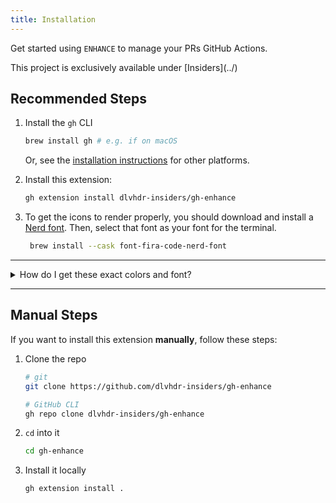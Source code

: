 ```yaml
---
title: Installation
---
```



Get started using `ENHANCE` to manage your PRs GitHub Actions.

<Aside type="note">
  This project is exclusively available under [Insiders](../)
</Aside>

## Recommended Steps

1. Install the `gh` CLI

   ```bash
   brew install gh # e.g. if on macOS
   ```

   Or, see the [installation instructions][01] for other platforms.

2. Install this extension:

   ```sh
   gh extension install dlvhdr-insiders/gh-enhance
   ```

3. To get the icons to render properly, you should download and install a [Nerd font][02]. Then,
   select that font as your font for the terminal.

   ```bash
    brew install --cask font-fira-code-nerd-font
   ```

---

<details>
<summary>How do I get these exact colors and font?</summary>
The screenshots in this documentation use [Alacritty][n01] with the
[tokyonight theme][n02] and the [Fira Code][n03] Nerd Font. For the full setup,
see [these dotfiles][n04].

[n01]: https://github.com/alacritty/alacritty
[n02]: https://github.com/folke/tokyonight.nvim
[n03]: https://github.com/ryanoasis/nerd-fonts/tree/master/patched-fonts/FiraCode
[n04]: https://github.com/dlvhdr/dotfiles

</details>

---

## Manual Steps

If you want to install this extension **manually**, follow these steps:

1. Clone the repo

   ```bash
   # git
   git clone https://github.com/dlvhdr-insiders/gh-enhance

   # GitHub CLI
   gh repo clone dlvhdr-insiders/gh-enhance
   ```

2. `cd` into it

   ```bash
   cd gh-enhance
   ```

3. Install it locally

   ```bash
   gh extension install .
   ```

[01]: https://github.com/cli/cli#installation
[02]: https://www.nerdfonts.com/
